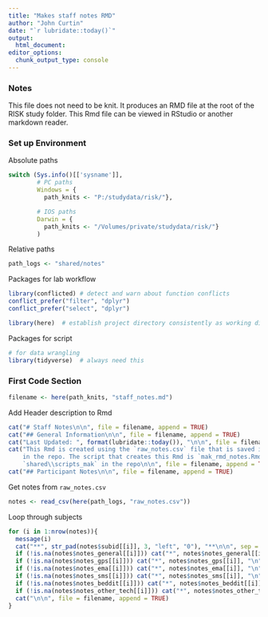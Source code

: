 ```yaml
---
title: "Makes staff notes RMD"
author: "John Curtin"
date: "`r lubridate::today()`"
output: 
  html_document:
editor_options: 
  chunk_output_type: console
---
```


### Notes

This file does not need to be knit.  It produces an RMD file at the root of the
RISK study folder.  This Rmd file can be viewed in RStudio or another markdown
reader.

### Set up Environment

Absolute paths
```r

switch (Sys.info()[['sysname']],
        # PC paths
        Windows = {
          path_knits <- "P:/studydata/risk/"},

        # IOS paths
        Darwin = {
          path_knits <- "/Volumes/private/studydata/risk/"}
        )
```

Relative paths
```r
path_logs <- "shared/notes"
```

Packages for lab workflow 
```r

library(conflicted) # detect and warn about function conflicts
conflict_prefer("filter", "dplyr")
conflict_prefer("select", "dplyr")

library(here)  # establish project directory consistently as working directory
```

Packages for script
```r

# for data wrangling
library(tidyverse)  # always need this
```


### First Code Section
```r
filename <- here(path_knits, "staff_notes.md")
```



Add Header description to Rmd
```r
cat("# Staff Notes\n\n", file = filename, append = TRUE)
cat("## General Information\n\n", file = filename, append = TRUE)
cat("Last Updated: ", format(lubridate::today()), "\n\n", file = filename, append = TRUE)
cat("This Rmd is created using the `raw_notes.csv` file that is saved in `shared\\notes` 
    in the repo. The script that creates this Rmd is `mak_rmd_notes.Rmd` and it saved in 
    `shared\\scripts_mak` in the repo\n\n", file = filename, append = TRUE)
cat("## Participant Notes\n\n", file = filename, append = TRUE)
```

Get notes from `raw_notes.csv`
```r
notes <- read_csv(here(path_logs, "raw_notes.csv"))
```

Loop through subjects
```r
for (i in 1:nrow(notes)){
  message(i)
  cat("**", str_pad(notes$subid[[i]], 3, "left", "0"), "**\n\n", sep = "",  file = filename, append = TRUE)
  if (!is.na(notes$notes_general[[i]])) cat("*", notes$notes_general[[i]], "\n", file = filename, append = TRUE)
  if (!is.na(notes$notes_gps[[i]])) cat("*", notes$notes_gps[[i]], "\n", file = filename, append = TRUE)
  if (!is.na(notes$notes_ema[[i]])) cat("*", notes$notes_ema[[i]], "\n", file = filename, append = TRUE)
  if (!is.na(notes$notes_sms[[i]])) cat("*", notes$notes_sms[[i]], "\n", file = filename, append = TRUE)
  if (!is.na(notes$notes_beddit[[i]])) cat("*", notes$notes_beddit[[i]], "\n", file = filename, append = TRUE)
  if (!is.na(notes$notes_other_tech[[i]])) cat("*", notes$notes_other_tech[[i]], "\n", file = filename, append = TRUE)
  cat("\n\n", file = filename, append = TRUE)
}
```